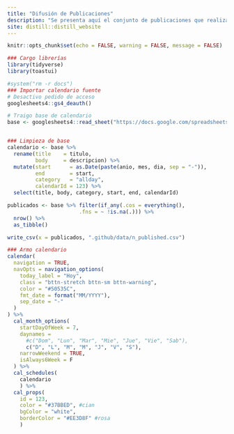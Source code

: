 ```yaml
---
title: "Difusión de Publicaciones"
description: "Se presenta aquí el conjunto de publicaciones que realiza la Dirección Nacional de Mercados y Estadística de la Subsecretaría de Desarrollo Estratégico del [Ministerio de Turismo y Deportes](http://turismo.gob.ar/ 'MINTURDEP')."
site: distill::distill_website
---
```


```r
knitr::opts_chunk$set(echo = FALSE, warning = FALSE, message = FALSE)
```

```r
### Cargo librerías
library(tidyverse)
library(toastui)
```


```r

#system("rm -r docs")
### Importar calendario fuente
# Desactivo pedido de acceso
googlesheets4::gs4_deauth()

# Traigo base de calendario
base <- googlesheets4::read_sheet("https://docs.google.com/spreadsheets/d/11nyQ5QwuTUaS6F_g8ZM6Ta9SXnrOiCtPV3h2rG_LVV0/edit?usp=sharing")


### Limpieza de base
calendario <- base %>% 
  rename(title    = titulo, 
         body     = descripcion) %>% 
  mutate(start      = as.Date(paste(anio, mes, dia, sep = "-")),
         end        = start,
         category   = "allday",
         calendarId = 123) %>% 
  select(title, body, category, start, end, calendarId)

```


```r
publicados <- base %>% filter(if_any(.cos = everything(), 
                       .fns = ~ !is.na(.))) %>% 
  nrow() %>% 
  as_tibble()

write_csv(x = publicados, ".github/data/n_published.csv")

```



```r
### Armo calendario
calendar(
  navigation = TRUE,
  navOpts = navigation_options(
    today_label = "Hoy",
    class = "bttn-stretch bttn-sm bttn-warning",
    color = "#50535C", 
    fmt_date = format("MM/YYYY"),
    sep_date = "-"
  )
) %>%
  cal_month_options(
    startDayOfWeek = 7,
    daynames = 
      #c("Dom", "Lun", "Mar", "Mie", "Jue", "Vie", "Sab"),
      c("D", "L", "M", "M", "J", "V", "S"),
    narrowWeekend = TRUE,
    isAlways6Week = F
  ) %>%
  cal_schedules(
    calendario
    ) %>% 
  cal_props(
    id = 123,
    color = "#37BBED", #cian
    bgColor = "white",
    borderColor = "#EE3D8F" #rosa
    )
      

```


